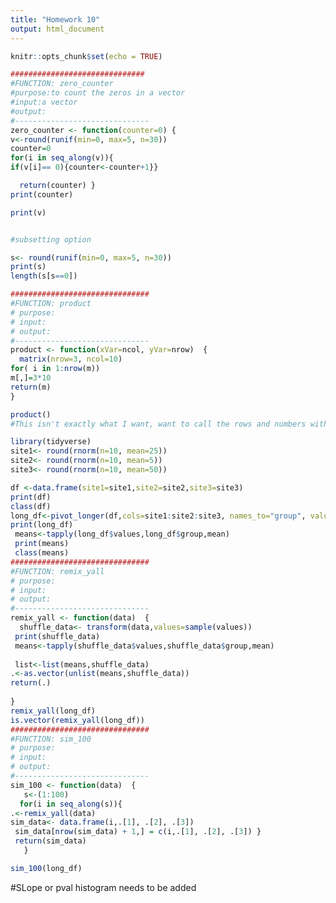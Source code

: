 ```yaml
---
title: "Homework 10"
output: html_document
---
```


```r
knitr::opts_chunk$set(echo = TRUE)
```

```r


##############################
#FUNCTION: zero_counter
#purpose:to count the zeros in a vector
#input:a vector
#output:
#------------------------------
zero_counter <- function(counter=0) {
v<-round(runif(min=0, max=5, n=30))
counter=0
for(i in seq_along(v)){
if(v[i]== 0){counter<-counter+1}}

  return(counter) }
print(counter)

print(v)


#subsetting option

s<- round(runif(min=0, max=5, n=30))
print(s)
length(s[s==0])
```


```r
###############################
#FUNCTION: product
# purpose:
# input:
# output:
#------------------------------
product <- function(xVar=ncol, yVar=nrow)  {
  matrix(nrow=3, ncol=10)
for( i in 1:nrow(m))
m[,]=3*10
return(m)
}

product()
#This isn't exactly what I want, want to call the rows and numbers with names not digits
```



```r

library(tidyverse)
site1<- round(rnorm(n=10, mean=25))
site2<- round(rnorm(n=10, mean=5))
site3<- round(rnorm(n=10, mean=50))

df <-data.frame(site1=site1,site2=site2,site3=site3)
print(df)
class(df)
long_df<-pivot_longer(df,cols=site1:site2:site3, names_to="group", values_to="values")
print(long_df)
 means<-tapply(long_df$values,long_df$group,mean)
 print(means)
 class(means)
###############################
#FUNCTION: remix_yall
# purpose:
# input:
# output:
#------------------------------
remix_yall <- function(data)  {
  shuffle_data<- transform(data,values=sample(values))
 print(shuffle_data) 
 means<-tapply(shuffle_data$values,shuffle_data$group,mean)
 
 list<-list(means,shuffle_data)
.<-as.vector(unlist(means,shuffle_data))
return(.)
 
} 
remix_yall(long_df)
is.vector(remix_yall(long_df))
###############################
#FUNCTION: sim_100
# purpose:
# input:
# output:
#------------------------------
sim_100 <- function(data)  {
   s<-(1:100)
  for(i in seq_along(s)){
.<-remix_yall(data)
sim_data<- data.frame(i,.[1], .[2], .[3])
 sim_data[nrow(sim_data) + 1,] = c(i,.[1], .[2], .[3]) }
 return(sim_data)
   }

sim_100(long_df)
```

#SLope or pval histogram needs to be added

